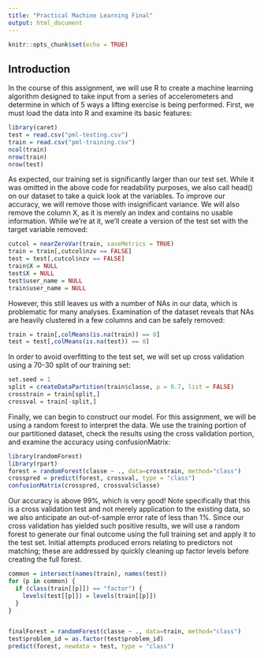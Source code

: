 ```yaml
---
title: "Practical Machine Learning Final"
output: html_document
---
```


```r
knitr::opts_chunk$set(echo = TRUE)
```

## Introduction
In the course of this assignment, we will use R to create a machine learning algorithm designed to take input from a series of accelerometers and determine in which of 5 ways a lifting exercise is being performed. First, we must load the data into R and examine its basic features:
```r
library(caret)
test = read.csv("pml-testing.csv")
train = read.csv("pml-training.csv")
ncol(train)
nrow(train)
nrow(test)
```

As expected, our training set is significantly larger than our test set. While it was omitted in the above code for readability purposes, we also call head() on our dataset to take a quick look at the variables. To improve our accuracy, we will remove those with insignificant variance. We will also remove the column X, as it is merely an index and contains no usable information. While we're at it, we'll create a version of the test set with the target variable removed:

```r
cutcol = nearZeroVar(train, saveMetrics = TRUE)
train = train[,cutcol$nzv == FALSE]
test = test[,cutcol$nzv == FALSE]
train$X = NULL
test$X = NULL
test$user_name = NULL
train$user_name = NULL
```
However, this still leaves us with a number of NAs in our data, which is problematic for many analyses. Examination of the dataset reveals that NAs are heavily clustered in a few columns and can be safely removed:

```r
train = train[,colMeans(is.na(train)) == 0]
test = test[,colMeans(is.na(test)) == 0]
```


In order to avoid overfitting to the test set, we will set up cross validation using a 70-30 split of our training set:
```r
set.seed = 1
split = createDataPartition(train$classe, p = 0.7, list = FALSE)
crosstrain = train[split,]
crossval = train[-split,]
```

Finally, we can begin to construct our model. For this assignment, we will be using a random forest to interpret the data. We use the training portion of our partitioned dataset, check the results using the cross validation portion, and examine the accuracy using confusionMatrix:
```r
library(randomForest)
library(rpart)
forest = randomForest(classe ~ ., data=crosstrain, method="class")
crosspred = predict(forest, crossval, type = "class")
confusionMatrix(crosspred, crossval$classe)
```

Our accuracy is above 99%, which is very good! Note specifically that this is a cross validation test and not merely application to the existing data, so we also anticipate an out-of-sample error rate of less than 1%. Since our cross validation has yielded such positive results, we will use a random forest to generate our final outcome using the full training set and apply it to the test set. Initial attempts produced errors relating to predictors not matching; these are addressed by quickly cleaning up factor levels before creating the full forest.

```r
common = intersect(names(train), names(test)) 
for (p in common) { 
  if (class(train[[p]]) == "factor") { 
    levels(test[[p]]) = levels(train[[p]]) 
  } 
}


finalForest = randomForest(classe ~ ., data=train, method="class")
test$problem_id = as.factor(test$problem_id)
predict(forest, newdata = test, type = "class")
```